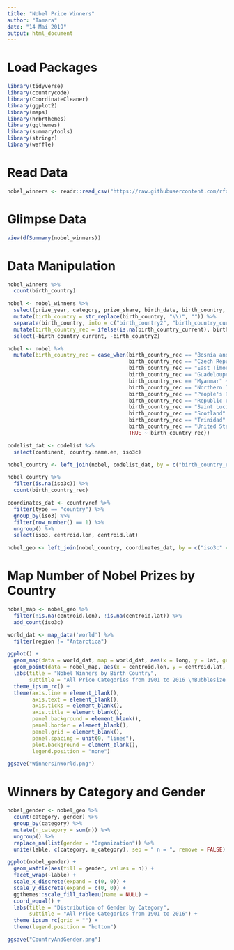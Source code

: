 ```yaml
---
title: "Nobel Price Winners"
author: "Tamara"
date: "14 Mai 2019"
output: html_document
---
```


# Load Packages
```r
library(tidyverse)
library(countrycode)
library(CoordinateCleaner)
library(ggplot2)
library(maps)
library(hrbrthemes)
library(ggthemes)
library(summarytools)
library(stringr)
library(waffle)
```

# Read Data
```r
nobel_winners <- readr::read_csv("https://raw.githubusercontent.com/rfordatascience/tidytuesday/master/data/2019/2019-05-14/nobel_winners.csv")

```

# Glimpse Data
```r
view(dfSummary(nobel_winners))
```

# Data Manipulation
```r
nobel_winners %>%
  count(birth_country)

nobel <- nobel_winners %>%
  select(prize_year, category, prize_share, birth_date, birth_country, gender) %>% 
  mutate(birth_country = str_replace(birth_country, "\\)", "")) %>%
  separate(birth_country, into = c("birth_country2", "birth_country_current"), sep = "\\(") %>%
  mutate(birth_country_rec = ifelse(is.na(birth_country_current), birth_country2,   birth_country_current)) %>%
  select(-birth_country_current, -birth_country2) 

nobel <- nobel %>%
  mutate(birth_country_rec = case_when(birth_country_rec == "Bosnia and Herzegovina" ~ "Bosnia & Herzegovina", 
                                       birth_country_rec == "Czech Republic" ~ "Czechia",
                                       birth_country_rec == "East Timor" ~ "Timor-Leste", 
                                       birth_country_rec == "Guadeloupe Island" ~	"Guadeloupe",
                                       birth_country_rec == "Myanmar" ~ "Myanmar (Burma)", 
                                       birth_country_rec == "Northern Ireland" ~ "United Kingdom",
                                       birth_country_rec == "People's Republic of China" ~ "China", 
                                       birth_country_rec == "Republic of Macedonia" ~ "Macedonia",
                                       birth_country_rec == "Saint Lucia" ~ "St. Lucia",
                                       birth_country_rec == "Scotland" ~ "United Kingdom",
                                       birth_country_rec == "Trinidad" ~ "Trinidad & Tobago", 
                                       birth_country_rec == "United States of America" ~ "United States", 
                                       TRUE ~ birth_country_rec))

codelist_dat <- codelist %>%
  select(continent, country.name.en, iso3c)

nobel_country <- left_join(nobel, codelist_dat, by = c("birth_country_rec" = "country.name.en")) 

nobel_country %>%
  filter(is.na(iso3c)) %>%
  count(birth_country_rec)

coordinates_dat <- countryref %>%
  filter(type == "country") %>%
  group_by(iso3) %>%
  filter(row_number() == 1) %>%
  ungroup() %>%
  select(iso3, centroid.lon, centroid.lat)

nobel_geo <- left_join(nobel_country, coordinates_dat, by = c("iso3c" = "iso3"))
```

# Map Number of Nobel Prizes by Country
```r
nobel_map <- nobel_geo %>%
  filter(!is.na(centroid.lon), !is.na(centroid.lat)) %>%
  add_count(iso3c)

world_dat <- map_data('world') %>%
  filter(region != "Antarctica") 

ggplot() +  
  geom_map(data = world_dat, map = world_dat, aes(x = long, y = lat, group = group, map_id=region), fill = "white", colour = "#7f7f7f", size=0.5) +
  geom_point(data = nobel_map, aes(x = centroid.lon, y = centroid.lat, size = n)) +
  labs(title = "Nobel Winners by Birth Country", 
       subtitle = "All Price Categories from 1901 to 2016 \nBubblesize indicates Number of Winners") +
  theme_ipsum_rc() +
  theme(axis.line = element_blank(), 
        axis.text = element_blank(), 
        axis.ticks = element_blank(), 
        axis.title = element_blank(), 
        panel.background = element_blank(), 
        panel.border = element_blank(), 
        panel.grid = element_blank(), 
        panel.spacing = unit(0, "lines"), 
        plot.background = element_blank(), 
        legend.position = "none")

ggsave("WinnersInWorld.png")

```

# Winners by Category and Gender
```r
nobel_gender <- nobel_geo %>%
  count(category, gender) %>%
  group_by(category) %>%
  mutate(n_category = sum(n)) %>%
  ungroup() %>%
  replace_na(list(gender = "Organization")) %>%
  unite(lable, c(category, n_category), sep = " n = ", remove = FALSE) 

ggplot(nobel_gender) +
  geom_waffle(aes(fill = gender, values = n)) +
  facet_wrap(~lable) +
  scale_x_discrete(expand = c(0, 0)) +
  scale_y_discrete(expand = c(0, 0)) +
  ggthemes::scale_fill_tableau(name = NULL) +
  coord_equal() + 
  labs(title = "Distribution of Gender by Category",
       subtitle = "All Price Categories from 1901 to 2016") +
  theme_ipsum_rc(grid = "") +
  theme(legend.position = "bottom")

ggsave("CountryAndGender.png")
```





